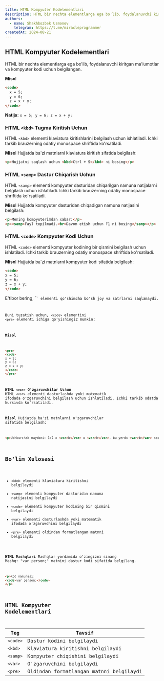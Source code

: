 ```yaml
---
title: HTML Kompyuter Kodelementlari
description: HTML bir nechta elementlarga ega bo'lib, foydalanuvchi kiritgan ma'lumotlar va kompyuter kodi uchun belgilangan.
authors:
  - name: Shakhbozbek Usmonov
    telegram: https://t.me/miracleprogrammer
createdAt: 2024-08-21
---
```


## HTML Kompyuter Kodelementlari
HTML bir nechta elementlarga ega bo'lib, foydalanuvchi kiritgan ma'lumotlar va kompyuter kodi uchun belgilangan.

**Misol**
```html
<code>
  x = 5;
  y = 6;
  z = x + y;
</code>
```
**Natija:**
<code>x = 5; y = 6; z = x + y;</code>

### HTML `<kbd>` Tugma Kiritish Uchun
HTML `<kbd>` elementi klaviatura kiritishlarini belgilash uchun ishlatiladi. Ichki tarkib brauzerning odatiy monospace shriftida ko'rsatiladi.

**Misol**
Hujjatda ba'zi matnlarni klaviatura kiritish sifatida belgilash:

```html
<p>Hujjatni saqlash uchun <kbd>Ctrl + S</kbd> ni bosing</p>
```

### HTML `<samp>` Dastur Chiqarish Uchun
HTML `<samp>` elementi kompyuter dasturidan chiqarilgan namuna natijalarni belgilash uchun ishlatiladi. Ichki tarkib brauzerning odatiy monospace shriftida ko'rsatiladi.

**Misol**
Hujjatda kompyuter dasturidan chiqadigan namuna natijasini belgilash:

```html
<p>Mening kompyuterimdan xabar:</p>
<p><samp>Fayl topilmadi.<br>Davom etish uchun F1 ni bosing</samp></p>
```

### HTML `<code>` Kompyuter Kodi Uchun
HTML `<code>` elementi kompyuter kodining bir qismini belgilash uchun ishlatiladi. Ichki tarkib brauzerning odatiy monospace shriftida ko'rsatiladi.

**Misol**
Hujjatda ba'zi matnlarni kompyuter kodi sifatida belgilash:

```html
<code>
x = 5;
y = 6;
z = x + y;
</code>
```

<Callout type="warn">
  E'tibor bering, `<code>` elementi qo'shimcha bo'sh joy va satrlarni saqlamaydi.
</Callout>

Buni tuzatish uchun, `<code>` elementini `<pre>` elementi ichiga qo'yishingiz mumkin:

**Misol**
```html
<pre>
<code>
x = 5;
y = 6;
z = x + y;
</code>
</pre>
```

**HTML `<var>` O'zgaruvchilar Uchun**
HTML `<var>` elementi dasturlashda yoki matematik ifodada o'zgaruvchini belgilash uchun ishlatiladi. Ichki tarkib odatda kursivda ko'rsatiladi.

**Misol**
Hujjatda ba'zi matnlarni o'zgaruvchilar sifatida belgilash:

```html
<p>Uchburchak maydoni: 1/2 x <var>b</var> x <var>h</var>, bu yerda <var>b</var> asos, <var>h</var> esa balandlikni bildiradi.</p>
```

## Bo'lim Xulosasi
- `<kbd>` elementi klaviatura kiritishni belgilaydi
- `<samp>` elementi kompyuter dasturidan namuna natijasini belgilaydi
- `<code>` elementi kompyuter kodining bir qismini belgilaydi
- `<var>` elementi dasturlashda yoki matematik ifodada o'zgaruvchini belgilaydi
- `<pre>` elementi oldindan formatlangan matnni belgilaydi

**HTML Mashqlari**
Mashqlar yordamida o'zingizni sinang
Mashq:
"var person;" matnini dastur kodi sifatida belgilang.

```html
<p>Kod namunasi:
<code>var person;</code>
</p>
```

## HTML Kompyuter Kodelementlari
**Teg** | **Tavsif**
------------ | -------------
`<code>` | Dastur kodini belgilaydi
`<kbd>` | Klaviatura kiritishni belgilaydi
`<samp>` | Kompyuter chiqishini belgilaydi
`<var>` | O'zgaruvchini belgilaydi
`<pre>` | Oldindan formatlangan matnni belgilaydi